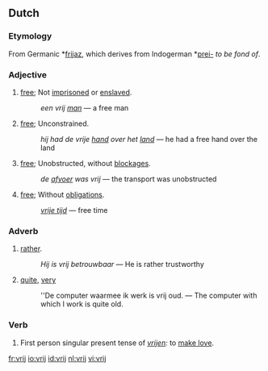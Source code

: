 ==Dutch==

===Etymology===
From Germanic *[[frijaz]], which derives from Indogerman *[[prei-]] ''to be fond of''.

===Adjective===
# [[free]]; Not [[imprisoned]] or [[enslaved]]. 
#: ''een vrij [[man]]'' &mdash; a free man
# [[free]]; Unconstrained. 
#: ''hij had de vrije [[hand]] over het [[land]]'' &mdash; he had a free hand over the land
# [[free]]; Unobstructed, without [[blockage|blockages]]. 
#: ''de [[afvoer]] was vrij'' &mdash; the transport was unobstructed
# [[free]]; Without [[obligation]]s. 
#: ''[[vrije tijd]]'' &mdash; free time

===Adverb===
# [[rather]]. 
#: ''Hij is vrij betrouwbaar'' &mdash; He is rather trustworthy
# [[quite]], [[very]]
#: ''De computer waarmee ik werk is vrij oud. &mdash; The computer with which I work is quite old.

===Verb===
# First person singular present tense of ''[[vrijen]]:'' to [[make love]].

[[fr:vrij]]
[[io:vrij]]
[[id:vrij]]
[[nl:vrij]]
[[vi:vrij]]